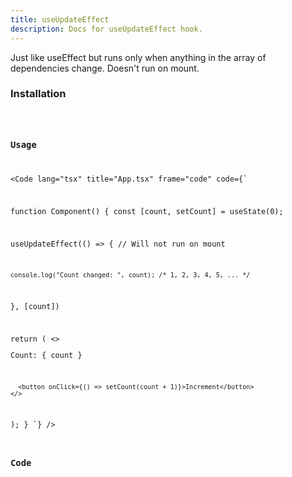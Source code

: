 ```yaml
---
title: useUpdateEffect
description: Docs for useUpdateEffect hook.
---
```



Just like useEffect but runs only when anything in the array of dependencies change. Doesn't run on mount.

### Installation
<Code code="npx rabbithook@latest add use-update-effect" lang="bash" frame={false} />

### Usage
<Code
    lang="tsx"
    title="App.tsx"
    frame="code"
    code={`

function Component() {
  const [count, setCount] = useState(0);

  useUpdateEffect(() => {
    // Will not run on mount

    console.log("Count changed: ", count); /* 1, 2, 3, 4, 5, ... */
  }, [count])

  return (
    <>
      <p>Count: { count }</p>

      <button onClick={() => setCount(count + 1)}>Increment</button>
    </>
  );
}
`}
  />

### Code
<Tabs>
  <TabItem label="Typescript">
    <Code
      lang="ts"
      title="use-update-effect.ts"
      frame="code"
      code={hookTypescript}
    />
  </TabItem>
  <TabItem label="Javascript">
    <Code
      lang="js"
      title="use-update-effect.js"
      frame="code"
      code={hookJavascript}
    />
  </TabItem>
</Tabs>

